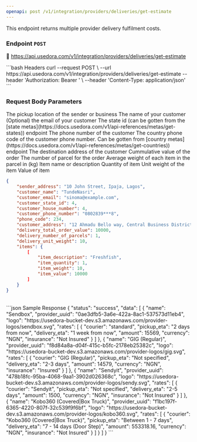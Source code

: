 ```yaml
---
openapi: post /v1/integration/providers/deliveries/get-estimate
---
```



This endpoint returns multiple provider delivery fulfilment costs.

### Endpoint `POST`

<Tip>🔗 https://api.usedora.com/v1/integration/providers/deliveries/get-estimate</Tip>

<CodeGroup>
```bash Headers
curl --request POST \
  --url https://api.usedora.com/v1/integration/providers/deliveries/get-estimate
  --header 'Authorization: Bearer <store_access_token>' \
  --header 'Content-Type: application/json'
```
</CodeGroup>

### Request Body Parameters
<Expandable title="properties">
    <ResponseField name="sender_address" type="string" required>
    The pickup location of the sender or business
    </ResponseField>
    <ResponseField name="customer_name" type="string" required>
    The name of your customer
    </ResponseField>
    <ResponseField name="customer_email" type="string">
    (Optional) the email of your customer
    </ResponseField>
    <ResponseField name="customer_state_id" type="integer" required>
    The state id (can be gotten from the [state
    metas](https://docs.usedora.com/v1/api-references/metas/get-states)) endpoint
    </ResponseField>
    <ResponseField name="customer_phone_number" type="integer" required>
    The phone number of the customer
    </ResponseField>
    <ResponseField name="phone_code" type="integer" required>
    The country phone code of the customer phone number. Can be gotten from
    [country
    metas](https://docs.usedora.com/v1/api-references/metas/get-countries))
    endpoint
    </ResponseField>
    <ResponseField name="customer_address" type="string" required>
    The destination address of the customer
    </ResponseField>
    <ResponseField name="delivery_total_order_value" type="numeric" required>
    Cummulative value of the order
    </ResponseField>
    <ResponseField name="delivery_number_of_parcels" type="integer" required>
    The number of parcel for the order
    </ResponseField>
    <ResponseField name="delivery_unit_weight" type="numeric" required>
    Average weight of each item in the parcel in (kg)
    </ResponseField>
    <ResponseField name="items" type="object" required>
    <Expandable title="properties">
        <ResponseField name="item_description" type="string" required>
        Item name or description
        </ResponseField>
        <ResponseField name="item_quantity" type="integer" required>
        Quantity of item
        </ResponseField>
        <ResponseField name="item_weight" type="numeric" required>
        Unit weight of the item
        </ResponseField>
        <ResponseField name="item_value" type="numeric" required>
        Value of item
        </ResponseField>
    </Expandable>
    </ResponseField>
</Expandable>

```json Sample Request
{
    "sender_address": "10 John Street, Ipaja, Lagos",
    "customer_name": "TundeNasri",
    "customer_email": "sinoma@example.com",
    "customer_state_id": 4,
    "customer_house_number": 4,
    "customer_phone_number": "0802839***8",
    "phone_code": 234,
    "customer_address": "12 Ahmadu Bello way, Central Business District, Abuja",
    "delivery_total_order_value": 10000,
    "delivery_number_of_parcels": 1,
    "delivery_unit_weight": 10,
    "items": {
        [
            "item_description": "Freshfish",
            "item_quantity": 1,
            "item_weight": 10,
            "item_value": 10000
        ]
    }
}
```
<br />

<CodeGroup>
```json Sample Response
{
    "status": "success",
    "data": [
        {
            "name": "Sendbox",
            "provider_uuid": "0ae3dfb5-3a6e-422a-8ac1-537573d11eb4",
            "logo": "https://usedora-bucket-dev.s3.amazonaws.com/provider-logos/sendbox.svg",
            "rates": [
                {
                    "courier": "standard",
                    "pickup_eta": "2 days from now",
                    "delivery_eta": "1 week from now",
                    "amount": 15569,
                    "currency": "NGN",
                    "insurance": "Not Insured"
                }
            ]
        },
        {
            "name": "GIG (Regular)",
            "provider_uuid": "f8d84a8a-d04f-415c-b5fc-2178eb25382c",
            "logo": "https://usedora-bucket-dev.s3.amazonaws.com/provider-logos/gig.svg",
            "rates": [
                {
                    "courier": "GIG (Regular)",
                    "pickup_eta": "Not specified",
                    "delivery_eta": "2-3 days",
                    "amount": 14579,
                    "currency": "NGN",
                    "insurance": "Insured"
                }
            ]
        },
        {
            "name": "Sendyit",
            "provider_uuid": "478b18fc-95ba-4068-9aa1-3902d026368c",
            "logo": "https://usedora-bucket-dev.s3.amazonaws.com/provider-logos/sendy.svg",
            "rates": [
                {
                    "courier": "Sendyit",
                    "pickup_eta": "Not specified",
                    "delivery_eta": "2-5 days",
                    "amount": 1500,
                    "currency": "NGN",
                    "insurance": "Not Insured"
                }
            ]
        },
        {
            "name": "Kobo360 (Covered|Box Truck)",
            "provider_uuid": "f1bc197f-6365-4220-807f-32c539f9f6bf",
            "logo": "https://usedora-bucket-dev.s3.amazonaws.com/provider-logos/kobo360.svg",
            "rates": [
                {
                    "courier": "Kobo360 (Covered|Box Truck)",
                    "pickup_eta": "Between 1 - 7 days",
                    "delivery_eta": "7 - 14 days (Door Step)",
                    "amount": 553318.16,
                    "currency": "NGN",
                    "insurance": "Not Insured"
                }
            ]
        }
    ]
}
```
</CodeGroup>